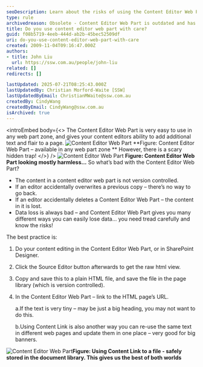 ```yaml
---
seoDescription: Learn about the risks of using the Content Editor Web Part and discover safe editing practices to prevent data loss.
type: rule
archivedreason: Obsolete - Content Editor Web Part is outdated and has been replaced by modern web parts such as Embed, Markdown, and Text web parts in SharePoint. See https://www.ssw.com.au/rules/sharepoint-rich-text-markdown/
title: Do you use content editor web part with care?
guid: f08b5719-4eeb-444d-ab2b-45bec52509df
uri: do-you-use-content-editor-web-part-with-care
created: 2009-11-04T09:16:47.000Z
authors:
- title: John Liu
  url: https://ssw.com.au/people/john-liu
related: []
redirects: []

lastUpdated: 2025-07-21T08:25:43.000Z
lastUpdatedBy: Christian Morford-Waite [SSW]
lastUpdatedByEmail: ChristianMWaite@ssw.com.au
createdBy: CindyWang
createdByEmail: CindyWang@ssw.com.au
isArchived: true
---
```


<introEmbed
  body={<>
The Content Editor Web Part is very easy to use in any web part zone, and gives your content editors ability to add additional text and flair to a page.
![Content Editor Web Part](/uploads/rules/do-you-use-content-editor-web-part-with-care/ContentEditorWebPart_Small.jpg) **Figure: Content Editor Web Part – available in any web part zone
**
 However, there is a scary hidden trap!
  </>}
/>
![Content Editor Web Part](/uploads/rules/do-you-use-content-editor-web-part-with-care/ContentEditorWebPart02_Small.jpg) **Figure: Content Editor Web Part looking mostly harmless...**
 So what’s bad with the Content Editor Web Part?

* The content in a content editor web part is not version controlled.
* If an editor accidentally overwrites a previous copy – there’s no way to go back.
* If an editor accidentally deletes a Content Editor Web Part – the content in it is lost.
* Data loss is always bad – and Content Editor Web Part gives you many different ways you can easily lose data... you need tread carefully and know the risks!

 The best practice is:

1. Do your content editing in the Content Editor Web Part, or in SharePoint Designer.
2. Click the Source Editor button afterwards to get the raw html view.
3. Copy and save this to a plain HTML file, and save the file in the page library (which is version controlled).
4. In the Content Editor Web Part – link to the HTML page’s URL.

    a.If the text is very tiny – may be just a big heading, you may not want to do this.

    b.Using Content Link is also another way you can re-use the same text in different web pages and update them in one place – very good for big banners.

![Content Editor Web Part](/uploads/rules/do-you-use-content-editor-web-part-with-care/ContentEditorWebPart03_Small.jpg)**Figure: Using Content Link to a file - safely stored in the document library. This gives us the best of both worlds**
